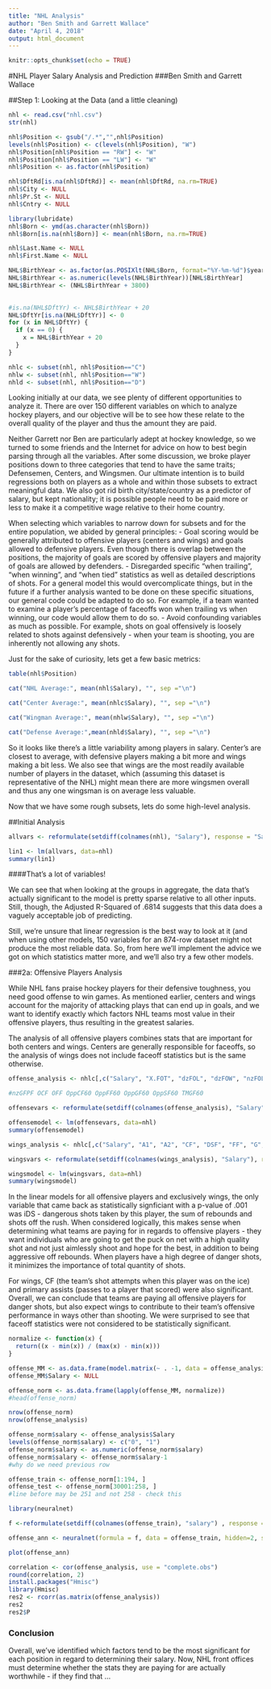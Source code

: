 ---
title: "NHL Analysis"
author: "Ben Smith and Garrett Wallace"
date: "April 4, 2018"
output: html_document
---
```{r setup, include=FALSE}
knitr::opts_chunk$set(echo = TRUE)
```

#NHL Player Salary Analysis and Prediction
###Ben Smith and Garrett Wallace





##Step 1: Looking at the Data (and a little cleaning)

```{r}
nhl <- read.csv("nhl.csv")
str(nhl)
```

```{r echo=FALSE}
nhl$Position <- gsub("/.*","",nhl$Position)
levels(nhl$Position) <- c(levels(nhl$Position), "W")
nhl$Position[nhl$Position == "RW"] <- "W"
nhl$Position[nhl$Position == "LW"] <- "W"
nhl$Position <- as.factor(nhl$Position)

nhl$DftRd[is.na(nhl$DftRd)] <- mean(nhl$DftRd, na.rm=TRUE)
nhl$City <- NULL
nhl$Pr.St <- NULL
nhl$Cntry <- NULL

library(lubridate)
nhl$Born <- ymd(as.character(nhl$Born))
nhl$Born[is.na(nhl$Born)] <- mean(nhl$Born, na.rm=TRUE)

nhl$Last.Name <- NULL
nhl$First.Name <- NULL

NHL$BirthYear <- as.factor(as.POSIXlt(NHL$Born, format="%Y-%m-%d")$year)
NHL$BirthYear <- as.numeric(levels(NHL$BirthYear))[NHL$BirthYear]
NHL$BirthYear <- (NHL$BirthYear + 3800)

  
#is.na(NHL$DftYr) <- NHL$BirthYear + 20
NHL$DftYr[is.na(NHL$DftYr)] <- 0
for (x in NHL$DftYr) {
  if (x == 0) {
    x = NHL$BirthYear + 20
  }
}

nhlc <- subset(nhl, nhl$Position=="C")
nhlw <- subset(nhl, nhl$Position=="W")
nhld <- subset(nhl, nhl$Position=="D")
```


Looking initially at our data, we see plenty of different opportunities to analyze it. There are over 150 different variables on which to analyze hockey players, and our objective will be to see how these relate to the overall quality of the player and thus the amount they are paid.

Neither Garrett nor Ben are particularly adept at hockey knowledge, so we turned to some friends and the Internet for advice on how to best begin parsing through all the variables. After some discussion, we broke player positions down to three categories that tend to have the same traits; Defensemen, Centers, and Wingsmen. Our ultimate intention is to build regressions both on players as a whole and within those subsets to extract meaningful data. We also got rid birth city/state/country as a predictor of salary, but kept nationality; it is possible people need to be paid more or less to make it a competitive wage relative to their home country. 

When selecting which variables to narrow down for subsets and for the entire population, we abided by general principles:
- Goal scoring would be generally attributed to offensive players (centers and wings) and goals allowed to defensive players. Even though there is overlap between the positions, the majority of goals are scored by offensive players and majority of goals are allowed by defenders.
- Disregarded specific “when trailing", "when winning", and "when tied” statistics as well as detailed descriptions of shots. For a general model this would overcomplicate things, but in the future if a further analysis wanted to be done on these specific situations, our general code could be adapted to do so. For example, if a team wanted to examine a player's percentage of faceoffs won when trailing vs when winning, our code would allow them to do so.
- Avoid confounding variables as much as possible. For example, shots on goal offensively is loosely related to shots against defensively - when your team is shooting, you are inherently not allowing any shots.

Just for the sake of curiosity, lets get a few basic metrics:


```{r echo=FALSE}

table(nhl$Position)

cat("NHL Average:", mean(nhl$Salary), "", sep ="\n")

cat("Center Average:", mean(nhlc$Salary), "", sep ="\n")

cat("Wingman Average:", mean(nhlw$Salary), "", sep ="\n")

cat("Defense Average:",mean(nhld$Salary), "", sep ="\n")
```



So it looks like there's a little variability among players in salary. Center's are closest to average, with defensive players making a bit more and wings making a bit less. We also see that wings are the most readily available number of players in the dataset, which (assuming this dataset is representative of the NHL) might mean there are more wingsmen overall and thus any one wingsman is on average less valuable. 

Now that we have some rough subsets, lets do some high-level analysis. 



##Initial Analysis

```{r}
allvars <- reformulate(setdiff(colnames(nhl), "Salary"), response = "Salary")

lin1 <- lm(allvars, data=nhl)
summary(lin1)
```



####That's a lot of variables!

We can see that when looking at the groups in aggregate, the data that's actually significant to the model is pretty sparse relative to all other inputs. Still, though, the Adjusted R-Squared of .6814 suggests that this data does a vaguely acceptable job of predicting.

Still, we're unsure that linear regression is the best way to look at it (and when using other models, 150 variables for an 874-row dataset might not produce the most reliable data. So, from here we'll implement the advice we got on which statistics matter more, and we'll also try a few other models.


  
###2a: Offensive Players Analysis

While NHL fans praise hockey players for their defensive toughness, you need good offense to win games. As mentioned earlier, centers and wings account for the majority of attacking plays that can end up in goals, and we want to identify exactly which factors NHL teams most value in their offensive players, thus resulting in the greatest salaries.

The analysis of all offensive players combines stats that are important for both centers and wings. Centers are generally responsible for faceoffs, so the analysis of wings does not include faceoff statistics but is the same otherwise.

```{r, echo=FALSE}

offense_analysis <- nhlc[,c("Salary", "X.FOT", "dzFOL", "dzFOW", "nzFOL", "nzFOW", "ozFOL", "ozFOW", "A1", "A2", "CF", "DSF", "FF", "G", "GF", "iCF", "iDS", "iFF", "iFOL", "iFOW", "iSCF", "ixG", "Pass", "RSF", "SCF", "SH.", "FO.")]

#nzGFPF OCF OFF OppCF60 OppFF60 OppGF60 OppSF60 TMGF60

offensevars <- reformulate(setdiff(colnames(offense_analysis), "Salary"), response = "Salary")

offensemodel <- lm(offensevars, data=nhl)
summary(offensemodel)
```

```{r, echo=FALSE}

wings_analysis <- nhlc[,c("Salary", "A1", "A2", "CF", "DSF", "FF", "G", "GF", "iCF", "iDS", "iFF", "iSCF", "ixG", "Pass", "RSF", "SCF", "SH.")]

wingsvars <- reformulate(setdiff(colnames(wings_analysis), "Salary"), response = "Salary")

wingsmodel <- lm(wingsvars, data=nhl)
summary(wingsmodel)
```

In the linear models for all offensive players and exclusively wings, the only variable that came back as statistically signficiant with a p-value of .001 was iDS - dangerous shots taken by this player, the sum of rebounds and shots off the rush. When considered logically, this makes sense when determining what teams are paying for in regards to offensive players - they want individuals who are going to get the puck on net with a high quality shot and not just aimlessly shoot and hope for the best, in addition to being aggressive off rebounds. When players have a high degree of danger shots, it minimizes the importance of total quantity of shots.

For wings, CF (the team's shot attempts when this player was on the ice) and primary assists (passes to a player that scored) were also significant. Overall, we can conclude that teams are paying all offensive players for danger shots, but also expect wings to contribute to their team's offensive performance in ways other than shooting. We were surprised to see that faceoff statistics were not considered to be statistically significant.

``` {r, echo=FALSE}
normalize <- function(x) { 
  return((x - min(x)) / (max(x) - min(x)))
}

offense_MM <- as.data.frame(model.matrix(~ . -1, data = offense_analysis))
offense_MM$Salary <- NULL

offense_norm <- as.data.frame(lapply(offense_MM, normalize))
#head(offense_norm)

nrow(offense_norm)
nrow(offense_analysis)

offense_norm$salary <- offense_analysis$Salary
levels(offense_norm$salary) <- c("0", "1")
offense_norm$salary <- as.numeric(offense_norm$salary)
offense_norm$salary <- offense_norm$salary-1
#why do we need previous row

offense_train <- offense_norm[1:194, ]
offense_test <- offense_norm[30001:258, ]
#line before may be 251 and not 258 - check this

library(neuralnet)

f <-reformulate(setdiff(colnames(offense_train), "salary") , response = "salary")

offense_ann <- neuralnet(formula = f, data = offense_train, hidden=2, stepmax = 1e6)

plot(offense_ann)

```

``` {r, echo=FALSE}

correlation <- cor(offense_analysis, use = "complete.obs")
round(correlation, 2)
install.packages("Hmisc")
library(Hmisc)
res2 <- rcorr(as.matrix(offense_analysis))
res2
res2$P
```



### Conclusion

Overall, we've identified which factors tend to be the most significant for each position in regard to determining their salary. Now, NHL front offices must determine whether the stats they are paying for are actually worthwhile - if they find that ...



